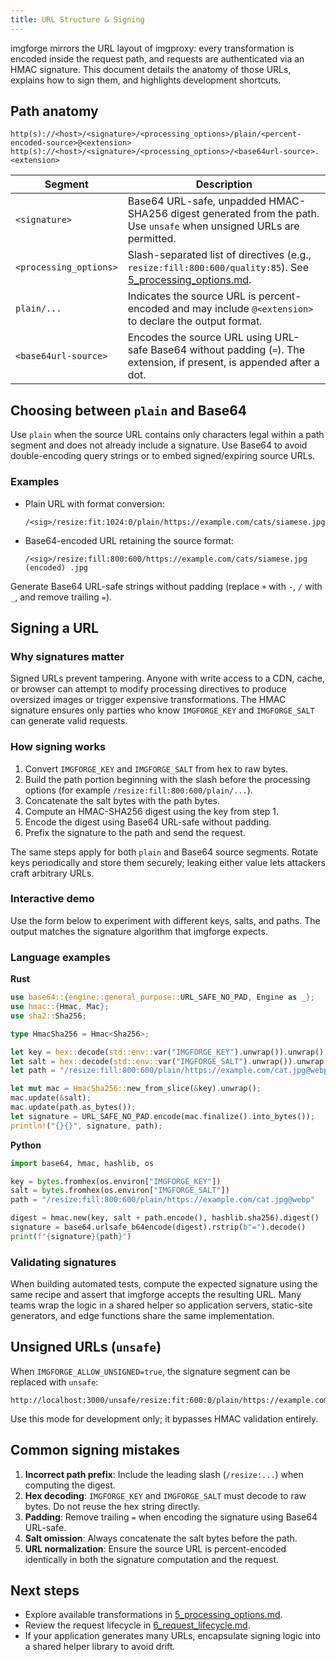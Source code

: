 ```yaml
---
title: URL Structure & Signing
---
```



imgforge mirrors the URL layout of imgproxy: every transformation is encoded inside the request path, and requests are authenticated via an HMAC signature. This document details the anatomy of those URLs, explains how to sign them, and highlights development shortcuts.

## Path anatomy

```
http(s)://<host>/<signature>/<processing_options>/plain/<percent-encoded-source>@<extension>
http(s)://<host>/<signature>/<processing_options>/<base64url-source>.<extension>
```

| Segment                | Description                                                                                                                          |
|------------------------|--------------------------------------------------------------------------------------------------------------------------------------|
| `<signature>`          | Base64 URL-safe, unpadded HMAC-SHA256 digest generated from the path. Use `unsafe` when unsigned URLs are permitted.                 |
| `<processing_options>` | Slash-separated list of directives (e.g., `resize:fill:800:600/quality:85`). See [5_processing_options.md](5_processing_options.md). |
| `plain/...`            | Indicates the source URL is percent-encoded and may include `@<extension>` to declare the output format.                             |
| `<base64url-source>`   | Encodes the source URL using URL-safe Base64 without padding (`=`). The extension, if present, is appended after a dot.              |

## Choosing between `plain` and Base64

Use `plain` when the source URL contains only characters legal within a path segment and does not already include a signature. Use Base64 to avoid double-encoding query strings or to embed signed/expiring source URLs.

### Examples

- Plain URL with format conversion:
  ```
  /<sig>/resize:fit:1024:0/plain/https://example.com/cats/siamese.jpg@webp
  ```
- Base64-encoded URL retaining the source format:
  ```
  /<sig>/resize:fill:800:600/https://example.com/cats/siamese.jpg (encoded) .jpg
  ```

Generate Base64 URL-safe strings without padding (replace `+` with `-`, `/` with `_`, and remove trailing `=`).

## Signing a URL

### Why signatures matter

Signed URLs prevent tampering. Anyone with write access to a CDN, cache, or browser can attempt to modify processing directives to produce oversized images or trigger expensive transformations. The HMAC signature ensures only parties who know `IMGFORGE_KEY` and `IMGFORGE_SALT` can generate valid requests.

### How signing works

1. Convert `IMGFORGE_KEY` and `IMGFORGE_SALT` from hex to raw bytes.
2. Build the path portion beginning with the slash before the processing options (for example `/resize:fill:800:600/plain/...`).
3. Concatenate the salt bytes with the path bytes.
4. Compute an HMAC-SHA256 digest using the key from step 1.
5. Encode the digest using Base64 URL-safe without padding.
6. Prefix the signature to the path and send the request.

The same steps apply for both `plain` and Base64 source segments. Rotate keys periodically and store them securely; leaking either value lets attackers craft arbitrary URLs.

### Interactive demo

Use the form below to experiment with different keys, salts, and paths. The output matches the signature algorithm that imgforge expects.

<SigningDemo />

### Language examples

**Rust**

```rust
use base64::{engine::general_purpose::URL_SAFE_NO_PAD, Engine as _};
use hmac::{Hmac, Mac};
use sha2::Sha256;

type HmacSha256 = Hmac<Sha256>;

let key = hex::decode(std::env::var("IMGFORGE_KEY").unwrap()).unwrap();
let salt = hex::decode(std::env::var("IMGFORGE_SALT").unwrap()).unwrap();
let path = "/resize:fill:800:600/plain/https://example.com/cat.jpg@webp";

let mut mac = HmacSha256::new_from_slice(&key).unwrap();
mac.update(&salt);
mac.update(path.as_bytes());
let signature = URL_SAFE_NO_PAD.encode(mac.finalize().into_bytes());
println!("{}{}", signature, path);
```

**Python**

```python
import base64, hmac, hashlib, os

key = bytes.fromhex(os.environ["IMGFORGE_KEY"])
salt = bytes.fromhex(os.environ["IMGFORGE_SALT"])
path = "/resize:fill:800:600/plain/https://example.com/cat.jpg@webp"

digest = hmac.new(key, salt + path.encode(), hashlib.sha256).digest()
signature = base64.urlsafe_b64encode(digest).rstrip(b"=").decode()
print(f"{signature}{path}")
```

### Validating signatures

When building automated tests, compute the expected signature using the same recipe and assert that imgforge accepts the resulting URL. Many teams wrap the logic in a shared helper so application servers, static-site generators, and edge functions share the same implementation.

## Unsigned URLs (`unsafe`)

When `IMGFORGE_ALLOW_UNSIGNED=true`, the signature segment can be replaced with `unsafe`:

```
http://localhost:3000/unsafe/resize:fit:600:0/plain/https://example.com/dog.jpg
```

Use this mode for development only; it bypasses HMAC validation entirely.

## Common signing mistakes

1. **Incorrect path prefix**: Include the leading slash (`/resize:...`) when computing the digest.
2. **Hex decoding**: `IMGFORGE_KEY` and `IMGFORGE_SALT` must decode to raw bytes. Do not reuse the hex string directly.
3. **Padding**: Remove trailing `=` when encoding the signature using Base64 URL-safe.
4. **Salt omission**: Always concatenate the salt bytes before the path.
5. **URL normalization**: Ensure the source URL is percent-encoded identically in both the signature computation and the request.

## Next steps

- Explore available transformations in [5_processing_options.md](5_processing_options.md).
- Review the request lifecycle in [6_request_lifecycle.md](6_request_lifecycle.md).
- If your application generates many URLs, encapsulate signing logic into a shared helper library to avoid drift.
